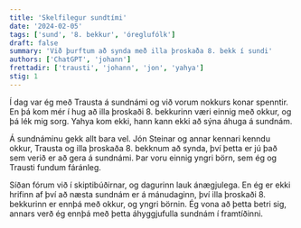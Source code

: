 ```yaml
---
title: 'Skelfilegur sundtími'
date: '2024-02-05'
tags: ['sund', '8. bekkur', 'óreglufólk']
draft: false
summary: 'Við þurftum að synda með illa þroskaða 8. bekk í sundi'
authors: ['ChatGPT', 'johann']
frettadir: ['trausti', 'johann', 'jon', 'yahya']
stig: 1
---
```



Í dag var ég með Trausta á sundnámi og við vorum nokkurs konar spenntir. 
En þá kom mér í hug að illa þroskaði 8. bekkurinn væri einnig með okkur, og þá lék mig sorg.
Yahya kom ekki, hann kann ekki að sýna áhuga á sundnám.

Á sundnáminu gekk allt bara vel. 
Jón Steinar og annar kennari kenndu okkur, Trausta og illa þroskaða 8. bekknum að synda, 
því þetta er jú það sem verið er að gera á sundnámi. Þar voru einnig yngri börn, sem ég og Trausti fundum fáránleg.

Síðan fórum við í skiptibúðirnar, og dagurinn lauk ánægjulega. 
En ég er ekki hrifinn af því að næsta sundnám er á mánudaginn, því illa þroskaði 8. bekkurinn er ennþá með okkur, 
og yngri börnin. Ég vona að þetta betri sig, annars verð ég ennþá með þetta áhyggjufulla sundnám í framtíðinni.